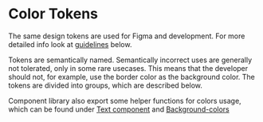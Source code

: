 

<Meta name="Colors" title="Documentation/Colors" />

# Color Tokens

The same design tokens are used for Figma and development. For more detailed info look at [guidelines](#guidelines) below.

Tokens are semantically named. Semantically incorrect uses are generally not tolerated, only in some rare
usecases. This means that the developer should not, for example, use the border color as the background
color. The tokens are divided into groups, which are described below.

Component library also export some helper functions for colors usage, which can be found under [Text component](/docs/components-typography-text--docs)
and [Background-colors](/docs/helpers-background-colors--docs)

<br />

<ColorTokens />

<br />

<GuideLines />
